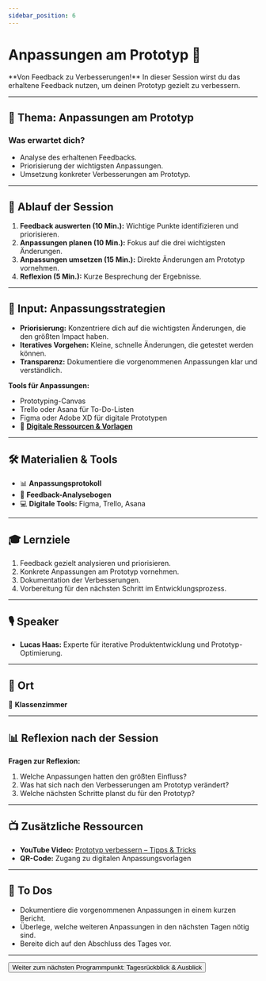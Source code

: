 ```yaml
---
sidebar_position: 6
---
```


# Anpassungen am Prototyp 🔄

<Admonition type="info" icon="🛠️">
  **Von Feedback zu Verbesserungen!**  
  In dieser Session wirst du das erhaltene Feedback nutzen, um deinen Prototyp gezielt zu verbessern.
</Admonition>

---

## 🎯 **Thema:** Anpassungen am Prototyp

### **Was erwartet dich?**
- Analyse des erhaltenen Feedbacks.  
- Priorisierung der wichtigsten Anpassungen.  
- Umsetzung konkreter Verbesserungen am Prototyp.  

---

## 📝 **Ablauf der Session**

1. **Feedback auswerten (10 Min.):** Wichtige Punkte identifizieren und priorisieren.  
2. **Anpassungen planen (10 Min.):** Fokus auf die drei wichtigsten Änderungen.  
3. **Anpassungen umsetzen (15 Min.):** Direkte Änderungen am Prototyp vornehmen.  
4. **Reflexion (5 Min.):** Kurze Besprechung der Ergebnisse.  

---

## 🧠 **Input: Anpassungsstrategien**

- **Priorisierung:** Konzentriere dich auf die wichtigsten Änderungen, die den größten Impact haben.  
- **Iteratives Vorgehen:** Kleine, schnelle Änderungen, die getestet werden können.  
- **Transparenz:** Dokumentiere die vorgenommenen Anpassungen klar und verständlich.  

**Tools für Anpassungen:**  
- Prototyping-Canvas  
- Trello oder Asana für To-Do-Listen  
- Figma oder Adobe XD für digitale Prototypen  
- 📂 **[Digitale Ressourcen & Vorlagen](https://drive.google.com/drive/folders/1GMZ5pg54OIcuKGARYLaR_-Cr4w9XJ9iA?usp=drive_link)**  

---

## 🛠️ **Materialien & Tools**

- 📊 **Anpassungsprotokoll**  
- 📝 **Feedback-Analysebogen**  
- 💻 **Digitale Tools:** Figma, Trello, Asana  

---

## 🎓 **Lernziele**

1. Feedback gezielt analysieren und priorisieren.  
2. Konkrete Anpassungen am Prototyp vornehmen.  
3. Dokumentation der Verbesserungen.  
4. Vorbereitung für den nächsten Schritt im Entwicklungsprozess.  

---

## 🎙️ **Speaker**

- **Lucas Haas:** Experte für iterative Produktentwicklung und Prototyp-Optimierung.  

---

## 📍 **Ort**

📍 **Klassenzimmer**  

---

## 📊 **Reflexion nach der Session**

**Fragen zur Reflexion:**  
1. Welche Anpassungen hatten den größten Einfluss?  
2. Was hat sich nach den Verbesserungen am Prototyp verändert?  
3. Welche nächsten Schritte planst du für den Prototyp?  

---

## 📺 **Zusätzliche Ressourcen**

- **YouTube Video:** [Prototyp verbessern – Tipps & Tricks](https://www.youtube.com/watch?v=k7oaZBWy10E)  
- **QR-Code:** Zugang zu digitalen Anpassungsvorlagen  

---

## 🚀 **To Dos**

- Dokumentiere die vorgenommenen Anpassungen in einem kurzen Bericht.  
- Überlege, welche weiteren Anpassungen in den nächsten Tagen nötig sind.  
- Bereite dich auf den Abschluss des Tages vor.

---

<Button destination="/roadmap/docs/startup-basics/yfn-school/day2/summary">
  Weiter zum nächsten Programmpunkt: Tagesrückblick & Ausblick
</Button>
